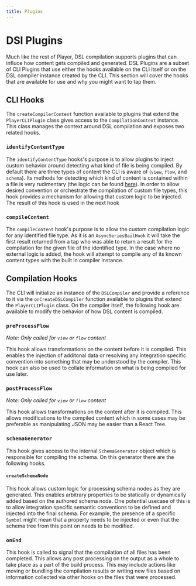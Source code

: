 ```yaml
---
title: Plugins
---
```


# DSl Plugins

Much like the rest of Player, DSL compilation supports plugins that can influce how content gets compiled and generated. DSL Plugins are a subset of CLI Plugins that use either the hooks available on the CLI itself or on the DSL compiler instance created by the CLI. This section will cover the hooks that are available for use and why you might want to tap them. 

## CLI Hooks
 
The `createCompilerContext` function available to plugins that extend the `PlayerCLIPlugin` class gives access to the `CompilationContext` instance. This class manages the context around DSL compilation and exposes two related hooks.

### `identifyContentType`

The `identifyContentType` hooks's purpose is to allow plugins to inject custom behavior around detecting what kind of file is being compiled. By default there are three types of content the CLI is aware of (`view`, `flow`, and `schema`). Its methods for detecting which kind of content is contained within a file is very rudimentary (the logic can be found [here](https://github.com/player-ui/tools/blob/main/language/dsl/src/compiler/utils.ts#L5)). In order to allow desired convention or orchestrate the compilation of custom file types, this hook provides a mechanism for allowing that custom logic to be injected. The result of this hook is used in the next hook

### `compileContent`

The `compileContent` hook's purpose is to allow the custom compilation logic for any identified file type. As it is an `AsyncSeriesBailHook` it will take the first result returned from a tap who was able to return a result for the compilation for the given file of the identified type. In the case where no external logic is added, the hook will attempt to compile any of its known content types with the built in compiler instance. 

## Compilation Hooks

The CLI will initialize an instance of the `DSLCompiler` and provide a reference to it via the `onCreateDSLCompiler` function available to plugins that extend the `PlayerCLIPlugin` class. On the compiler itself, the following hook are available to modify the behavior of how DSL content is compiled.

### `preProcessFlow` 
_Note: Only called for `view` or `flow` content_

This hook allows transformations on the content before it is compiled. This enables the injection of additonal data or resolving any integration specific convention into something that may be understood by the compiler. This hook can also be used to collate information on what is being compiled for use later. 

### `postProcessFlow`
_Note: Only called for `view` or `flow` content_

This hook allows transformations on the content after it is compiled. This allows modifications to the compiled content which in some cases may be preferable as manipulating JSON may be easier than a React Tree. 

### `schemaGenerator`

This hook gives access to the internal `SchemaGenerator` object which is responsible for compiling the schema. On this generator there are the following hooks. 

#### `createSchemaNode`

This hook allows custom logic for processing schema nodes as they are generated. This enables arbitrary properties to be statically or dynamically added based on the authored schema node. One potential usecase of this is to allow integration specific semantic conventions to be defined and injected into the final schema. For example, the presence of a specific `Symbol` might mean that a property needs to be injected or even that the schema tree from this point on needs to be modified. 


### `onEnd`

This hook is called to signal that the compilation of all files has been completed. This allows any post processing on the output as a whole to take place as a part of the build process. This may include actions like moving or bundling the compilation results or writing new files based on information collected via other hooks on the files that were processed. 